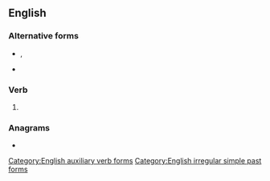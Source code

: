 {{also|could'st}}

==English==

===Alternative forms===
* {{l|en|cou'dst}}, {{l|en|could'st}} {{qualifier|obsolete}}
* {{l|en|couldest}}

===Verb===
{{head|en|verb form|cat2=verb simple past forms|cat3=second-person singular forms}}

# {{lb|en|archaic}} {{second-person singular past of|can|lang=en}}

===Anagrams===
* {{l|en|St. Cloud}}

[[Category:English auxiliary verb forms]]
[[Category:English irregular simple past forms]]